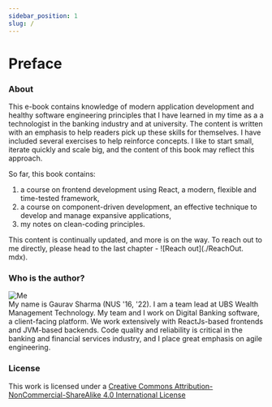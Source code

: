 ```yaml
---
sidebar_position: 1
slug: /
---
```


# Preface

### About

This e-book contains knowledge of modern application development and healthy
software engineering principles that I have learned in my time as a
a technologist in the banking industry and at university. The content is
written with an emphasis to help readers pick up these skills for themselves.
I have included several exercises to help reinforce concepts. I like to
start small, iterate quickly and scale big, and the content of this book may
reflect this approach.

So far, this book contains:

1. a course on frontend development using React, a
   modern, flexible and time-tested framework,
2. a course on component-driven development, an effective technique to develop
   and manage expansive applications,
3. my notes on clean-coding principles.

This content is continually updated, and more is on the way. To reach
out to me directly, please head to the last chapter - ![Reach out](./ReachOut.
mdx).

### Who is the author?

<div style={{ display: 'flex', alignItems: 'center' }}>
  <div style={{ marginRight: 20, flexShrink: 0 }}>
    <img
      style={{
        objectFit: 'cover',
        borderRadius: '50%',
        width: 75,
        height: 75,
      }}
      src="img/gs-toon.png"
      alt="Me"
    />
  </div>
  <div>
    My name is Gaurav Sharma (NUS '16, '22). I am a team lead at UBS Wealth
    Management Technology. My team and I work on Digital Banking software, a
    client-facing platform. We work extensively with ReactJs-based frontends and
    JVM-based backends. Code quality and reliability is critical in the banking
    and financial services industry, and I place great emphasis on agile
    engineering.
  </div>
</div>

### License

This work is licensed under a [Creative Commons Attribution-NonCommercial-ShareAlike 4.0 International License](https://creativecommons.org/licenses/by-nc-sa/4.0/)
